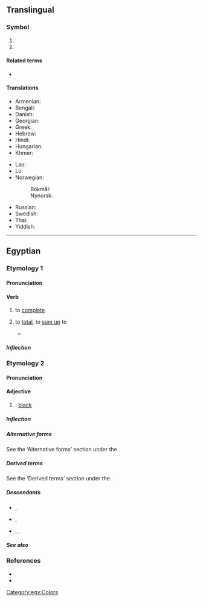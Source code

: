 {{also|.km|KM}}
{{character info|㎞}}
==Translingual==

===Symbol===
{{mul-symbol}}

# {{SI-unit-abb2|kilo|meter|metre|[[length]]}}
# {{ISO 639|1}}

====Related terms====
* {{l|mul|kms}}

====Translations====
{{trans-top|kilometer}}
* Armenian: {{t|hy|կմ}}
* Bengali: {{t-needed|bn}}
* Danish: {{t+|da|km}}
* Georgian: {{t|ka|კმ}}
* Greek: {{t|el|χλμ.}}
* Hebrew: {{t|he|ק״מ|sc=Hebr}}
* Hindi: {{t|hi|सहस्रमान}}
* Hungarian: {{t+|hu|km}}
* Khmer: {{t|km|គ.ម|tr=km}}
{{trans-mid}}
* Lao: {{t|lo|ກມ}}
* Lü: {{t|khb|ᦜᧅ}}
* Norwegian:
*: Bokmål: {{t+|nb|km}}
*: Nynorsk: {{t|nn|km}}
* Russian: {{t+|ru|км}}
* Swedish: {{t+|sv|km}}
* Thai: {{t+|th|กม.|tr=km.}}
* Yiddish: {{t-needed|yi}}
{{trans-bottom}}

----

==Egyptian==

===Etymology 1===

====Pronunciation====
{{egy-IPA-R|o=kaːm|m=kaːm|l=koːm}}
{{egy-IPA-E}}

====Verb====
{{egy-verb|2-lit|head=<hiero>km-m</hiero>}}

# {{lb|egy|transitive}} to [[complete]]
# {{lb|egy|transitive}} to [[total]], to [[sum up]] to
#* {{Q|egy||ShS.|lines 127–128|quote=<hiero>km-m-Y2:n-n:Z2-H-f-A-W-I14-V20*V20*V20*V20:V20*V20*V20-Z1*Z1*Z1:Z1*Z1-m-<!--128-->ms-s-w-A1*B1:Z2-A1-H-n:a-sn-n:nw-w-A1*B1:Z2-A1</hiero>
|tr='''km.n'''.n sfḫjw-djw ḥfꜣw m msw.j ḥnꜥ snw.j
|t=We '''totalled''' seventy-five snakes, comprising my children along with my siblings.}}

=====Inflection=====
{{egy-conj-2-lit|km|kmm}}

===Etymology 2===

====Pronunciation====
{{egy-IPA-R|o=ˈkuːmaw|m=ˈkuːmaw|l=keːm}}
{{egy-IPA-E}}

====Adjective====
{{egy-adj|head=<hiero>km-m</hiero>}}

# {{egy-verb form of|kmm|pfv|act|ptcp}}: [[black]]

=====Inflection=====
{{egy-decl-adj|km|ptcp=pa}}

=====Alternative forms=====
See the ‘Alternative forms’ section under the {{l|egy|kmm|main verb}}.

=====Derived terms=====
See the ‘Derived terms’ section under the {{l|egy|kmm|main verb}}.

=====Descendants=====
* {{desc|cop-boh|ⲭⲁⲙⲉ}}, {{l|cop-boh|ⲭⲉⲙⲓ}}
* {{desc|cop-fay|ⲕⲉⲙⲓ}}, {{l|cop-fay|ⲕⲉⲙ}}
* {{desc|cop-sah|ⲕⲁⲙⲉ}}, {{l|cop-sah|ⲕⲙⲙⲉ}}, {{l|cop-sah|ⲕⲁⲙ}}

=====See also=====
{{table:colors/egy}}

===References===
* {{R:egy:Faulkner|286}}
* {{R:egy:Allen|316}}

[[Category:egy:Colors]]